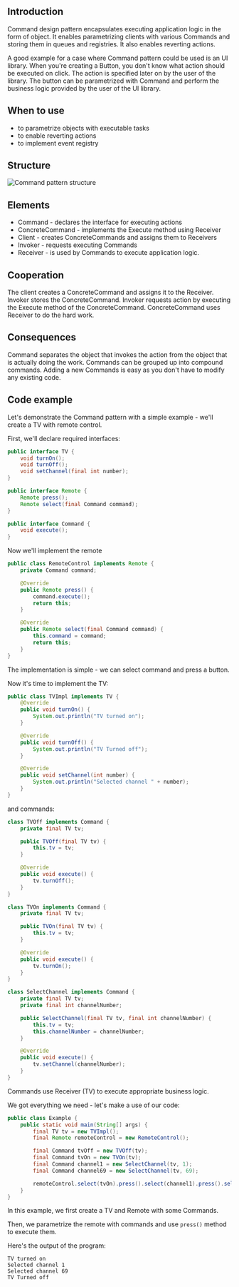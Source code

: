 ## Introduction
Command design pattern encapsulates executing application logic in the form of object. It enables parametrizing clients with various Commands and storing them in queues and registries. It also enables reverting actions.

A good example for a case where Command pattern could be used is an UI library. When you're creating a Button, you don't know what action should be executed on click. The action is specified later on by the user of the library. The button can be parametrized with Command and perform the business logic provided by the user of the UI library.

## When to use
- to parametrize objects with executable tasks
- to enable reverting actions
- to implement event registry

## Structure 

<Image src="../../assets/command.png" alt="Command pattern structure" />
<br />

## Elements
- Command - declares the interface for executing actions
- ConcreteCommand - implements the Execute method using Receiver
- Client - creates ConcreteCommands and assigns them to Receivers
- Invoker - requests executing Commands
- Receiver - is used by Commands to execute application logic.

## Cooperation 
The client creates a ConcreteCommand and assigns it to the Receiver. Invoker stores the ConcreteCommand. Invoker requests action by executing the Execute method of the ConcreteCommand. ConcreteCommand uses Receiver to do the hard work.

## Consequences
Command separates the object that invokes the action from the object that is actually doing the work.
Commands can be grouped up into compound commands.
Adding a new Commands is easy as you don't have to modify any existing code.

## Code example
Let's demonstrate the Command pattern with a simple example - we'll create a TV with remote control.

First, we'll declare required interfaces:
```java
public interface TV {
    void turnOn();
    void turnOff();
    void setChannel(final int number);
}

public interface Remote {
    Remote press();
    Remote select(final Command command);
}

public interface Command {
    void execute();
}
```

Now we'll implement the remote
```java
public class RemoteControl implements Remote {
    private Command command;

    @Override
    public Remote press() {
        command.execute();
        return this;
    }

    @Override
    public Remote select(final Command command) {
        this.command = command;
        return this;
    }
}
```

The implementation is simple - we can select command and press a button.

Now it's time to implement the TV:
```java
public class TVImpl implements TV {
    @Override
    public void turnOn() {
        System.out.println("TV turned on");
    }

    @Override
    public void turnOff() {
        System.out.println("TV Turned off");
    }

    @Override
    public void setChannel(int number) {
        System.out.println("Selected channel " + number);
    }
}
```

and commands:
```java
class TVOff implements Command {
    private final TV tv;

    public TVOff(final TV tv) {
        this.tv = tv;
    }

    @Override
    public void execute() {
        tv.turnOff();
    }
}

class TVOn implements Command {
    private final TV tv;

    public TVOn(final TV tv) {
        this.tv = tv;
    }

    @Override
    public void execute() {
        tv.turnOn();
    }
}

class SelectChannel implements Command {
    private final TV tv;
    private final int channelNumber;

    public SelectChannel(final TV tv, final int channelNumber) {
        this.tv = tv;
        this.channelNumber = channelNumber;
    }

    @Override
    public void execute() {
        tv.setChannel(channelNumber);
    }
}
```

Commands use Receiver (TV) to execute appropriate business logic.

We got everything we need - let's make a use of our code:

```java
public class Example {
    public static void main(String[] args) {
        final TV tv = new TVImpl();
        final Remote remoteControl = new RemoteControl();

        final Command tvOff = new TVOff(tv);
        final Command tvOn = new TVOn(tv);
        final Command channel1 = new SelectChannel(tv, 1);
        final Command channel69 = new SelectChannel(tv, 69);

        remoteControl.select(tvOn).press().select(channel1).press().select(channel69).press().select(tvOff).press();
    }
}
```

In this example, we first create a TV and Remote with some Commands.

Then, we parametrize the remote with commands and use `press()` method to execute them.

Here's the output of the program:
```
TV turned on
Selected channel 1
Selected channel 69
TV Turned off
```